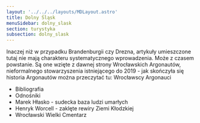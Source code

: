 ```yaml
---
layout: '../../../layouts/MDLayout.astro'
title: Dolny Śląsk
menuSidebar: dolny_slask
section: turystyka
subsection: dolny_slask
---
```


Inaczej niż w przypadku Brandenburgii czy Drezna, artykuły umieszczone tutaj nie mają charakteru systematycznego wprowadzenia. Może z czasem powstanie. Są one wzięte z dawnej strony Wrocławskich Argonautów, nieformalnego stowarzyszenia istniejącego do 2019 - jak skończyła się historia Argonautów można przeczytać tu: Wrocławscy Argonauci
    
- Bibliografia
- Odnośniki
- Marek Hłasko - sudecka baza ludzi umarłych
- Henryk Worcell - zaklęte rewiry Ziemi Kłodzkiej
- Wrocławski Wielki Cmentarz
